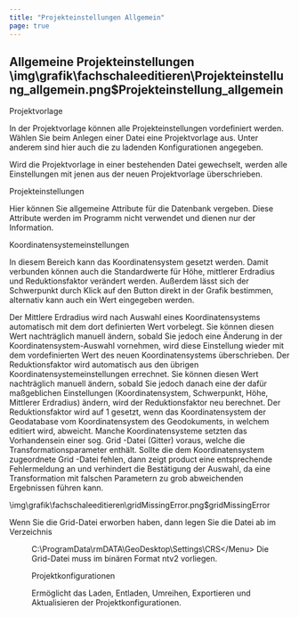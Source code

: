 ```yaml
---
title: "Projekteinstellungen Allgemein"
page: true
---
```

## Allgemeine Projekteinstellungen<Image>\img\grafik\fachschaleeditieren\Projekteinstellung_allgemein.png$Projekteinstellung_allgemein</Image>

 <Bold> Projektvorlage </Bold> 

In der Projektvorlage k&#246;nnen alle Projekteinstellungen vordefiniert werden. W&#228;hlen Sie beim Anlegen einer Datei eine Projektvorlage aus. Unter anderem sind hier auch die zu ladenden Konfigurationen angegeben.

<Warning>
Wird die Projektvorlage in einer bestehenden Datei gewechselt, werden alle Einstellungen mit jenen aus der neuen Projektvorlage &#252;berschrieben.
</Warning>


 <Bold> Projekteinstellungen </Bold> 

Hier k&#246;nnen Sie allgemeine Attribute f&#252;r die Datenbank vergeben. Diese Attribute werden im Programm nicht verwendet und dienen nur der Information.

 <Bold> Koordinatensystemeinstellungen </Bold> 

In diesem Bereich kann das Koordinatensystem gesetzt werden. Damit verbunden k&#246;nnen auch die Standardwerte f&#252;r H&#246;he, mittlerer Erdradius und Reduktionsfaktor ver&#228;ndert werden. Au&#223;erdem l&#228;sst sich der Schwerpunkt durch Klick auf den Button direkt in der Grafik bestimmen, alternativ kann auch ein Wert eingegeben werden.

<Success>
Der  <Italic> Mittlere Erdradius </Italic>  wird nach Auswahl eines Koordinatensystems automatisch mit dem dort definierten Wert vorbelegt. Sie k&#246;nnen diesen Wert nachtr&#228;glich manuell &#228;ndern, sobald Sie jedoch eine &#196;nderung in der Koordinatensystem-Auswahl vornehmen, wird diese Einstellung wieder mit dem vordefinierten Wert des neuen Koordinatensystems &#252;berschrieben.
</Success>


<Success>
Der  <Italic> Reduktionsfaktor </Italic>  wird automatisch aus den &#252;brigen Koordinatensystemeinstellungen errechnet. Sie k&#246;nnen diesen Wert nachtr&#228;glich manuell &#228;ndern, sobald Sie jedoch danach eine der daf&#252;r ma&#223;geblichen Einstellungen (Koordinatensystem, Schwerpunkt, H&#246;he, Mittlerer Erdradius) &#228;ndern, wird der Reduktionsfaktor neu berechnet.
</Success>

<Warning>
Der Reduktionsfaktor wird auf 1 gesetzt, wenn das Koordinatensystem der Geodatabase vom Koordinatensystem des Geodokuments, in welchem editiert wird, abweicht. 
</Warning>

<Warning>
Manche Koordinatensysteme setzten das Vorhandensein einer sog.  <Italic> Grid </Italic> -Datei (Gitter) voraus, welche die  Transformationsparameter enth&#228;lt. Sollte die dem Koordinatensystem zugeordnete  <Italic> Grid </Italic> -Datei fehlen, dann zeigt  <Placeholder>product</Placeholder> eine entsprechende Fehlermeldung an und verhindert die Best&#228;tigung der Auswahl, da eine Transformation mit falschen Parametern zu grob abweichenden Ergebnissen f&#252;hren kann.


<Image>\img\grafik\fachschaleeditieren\gridMissingError.png$gridMissingError</Image>

Wenn Sie die Grid-Datei erworben haben, dann legen Sie die Datei ab im Verzeichnis  <Menu>C:\ProgramData\rmDATA\GeoDesktop\Settings\CRS\</Menu> 
Die Grid-Datei muss im bin&#228;ren Format ntv2 vorliegen.
</Warning>


 <Bold> Projektkonfigurationen </Bold> 

Erm&#246;glicht das Laden, Entladen, Umreihen, Exportieren und Aktualisieren der Projektkonfigurationen. 